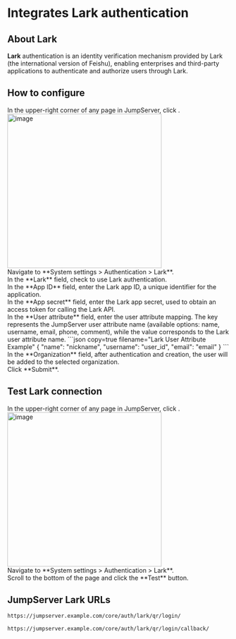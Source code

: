 
# Integrates Lark authentication

## About Lark

**Lark** authentication is an identity verification mechanism provided by Lark (the international version of Feishu), enabling enterprises and third-party applications to authenticate and authorize users through Lark. 

## How to configure

<Steps>

<div>
In the upper-right corner of any page in JumpServer, click <Icon name="settings"/>.
<img src="/images/docs/admin-guides/system-settings/nav-settings.png" alt="image" width="350"/>
</div>

<div>
Navigate to **System settings > Authentication > Lark**.
</div>

<div>
In the **Lark** field, check to use Lark authentication.
</div>

<div>
In the **App ID** field, enter the Lark app ID, a unique identifier for the application.
</div>

<div>
In the **App secret** field, enter the Lark app secret, used to obtain an access token for calling the Lark API.
</div>

<div>
In the **User attribute** field, enter the user attribute mapping. The key represents the JumpServer user attribute name (available options: name, username, email, phone, comment), while the value corresponds to the Lark user attribute name.
```json copy=true filename="Lark User Attribute Example"
{
  "name": "nickname",
  "username": "user_id",
  "email": "email"
}
```
</div>

<div>
In the **Organization** field, after authentication and creation, the user will be added to the selected organization.
</div>

<div>
Click **Submit**.
</div>

</Steps>

## Test Lark connection

<Steps>

<div>
In the upper-right corner of any page in JumpServer, click <Icon name="settings"/>.
<img src="/images/docs/admin-guides/system-settings/nav-settings.png" alt="image" width="350"/>
</div>

<div>
Navigate to **System settings > Authentication > Lark**.
</div>

<div>
Scroll to the bottom of the page and click the **Test** button.
</div>

</Steps>

## JumpServer Lark URLs

```md filename="QR Login URL"
https://jumpserver.example.com/core/auth/lark/qr/login/
```

```md filename="QR Login Success Callback URL"
https://jumpserver.example.com/core/auth/lark/qr/login/callback/
```
